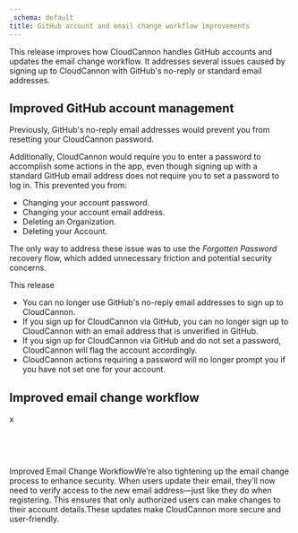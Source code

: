 ```yaml
---
_schema: default
title: GitHub account and email change workflow improvements
---
```

This release improves how CloudCannon handles GitHub accounts and updates the email change workflow. It addresses several issues caused by signing up to CloudCannon with GitHub's no-reply or standard email addresses.

## Improved GitHub account management

Previously, GitHub's no-reply email addresses would prevent you from resetting your CloudCannon password.

Additionally, CloudCannon would require you to enter a password to accomplish some actions in the app, even though signing up with a standard GitHub email address does not require you to set a password to log in. This prevented you from:

* Changing your account password.
* Changing your account email address.
* Deleting an Organization.
* Deleting your Account.

The only way to address these issue was to use the *Forgotten Password* recovery flow, which added unnecessary friction and potential security concerns.

This release

* You can no longer use GitHub's no-reply email addresses to sign up to CloudCannon.
* If you sign up for CloudCannon via GitHub, you can no longer sign up to CloudCannon with an email address that is unverified in GitHub.
* If you sign up for CloudCannon via GitHub and do not set a password, CloudCannon will flag the account accordingly.
* CloudCannon actions requiring a password will no longer prompt you if you have not set one for your account.

## Improved email change workflow

x

&nbsp;

&nbsp;

Improved Email Change WorkflowWe’re also tightening up the email change process to enhance security. When users update their email, they’ll now need to verify access to the new email address—just like they do when registering. This ensures that only authorized users can make changes to their account details.These updates make CloudCannon more secure and user-friendly.

&nbsp;